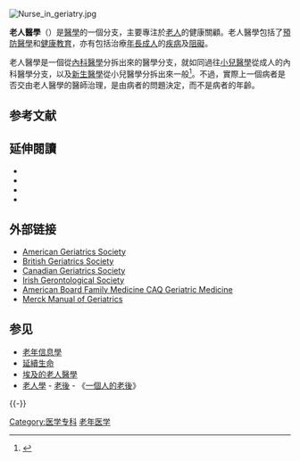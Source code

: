{{noteTA
|T = zh-cn:老年医学; zh-hk:老人醫學;
|1 = zh-cn:老年医学; zh-hk:老人醫學;
|2 = zh-cn:老年公寓; zh-hk:老人宿舍;
}}
[[File:Nurse_in_geriatry.jpg|right]]
{{Medicine}}

'''老人醫學'''（{{lang-en|Geriatrics}}）是[[醫學|醫學]]的一個分支，主要專注於[[老人|老人]]的健康關顧。老人醫學包括了[[預防醫學|預防醫學]]和[[健康教育|健康教育]]，亦有包括治療[[年長成人|年長成人]]的[[疾病|疾病]]及[[阻礙|阻礙]]。

老人醫學是一個從[[內科醫學|內科醫學]]分拆出來的醫學分支，就如同過往[[小兒醫學|小兒醫學]]從成人的內科醫學分支，以及[[新生醫學|新生醫學]]從小兒醫學分拆出來一般<ref>{{cite web |url = http://www.med.umn.edu/agingcf/continuity.html |title=Geriatrics separation from internal medicine |accessdate=2009-10-29 |deadurl=yes |archiveurl = https://web.archive.org/web/20090114131504/http://www.med.umn.edu/agingcf/continuity.html |archivedate=2009-01-14 }}</ref>。不過，實際上一個病者是否交由老人醫學的醫師治理，是由病者的問題決定，而不是病者的年齡。

== 参考文献 ==
{{Reflist|30em}}

== 延伸閱讀 ==
* {{cite journal |author=Cannon KT, Choi MM, Zuniga MA |title = Potentially inappropriate medication use in elderly patients receiving home health care: a retrospective data analysis |journal=Am J Geriatr Pharmacother |volume=4 |issue=2 |pages=134–43 |pmid=16860260 |doi = 10.1016/j.amjopharm.2006.06.010 |date=June 2006}}
* {{cite journal |author = Gidal BE |title=Drug absorption in the elderly: biopharmaceutical considerations for the antiepileptic drugs |journal = Epilepsy Res. |volume=68 |issue=Suppl 1 |pages = S65–9 |pmid = 16413756 |doi=10.1016/j.eplepsyres.2005.07.018 |date=January 2006}}
* {{cite journal |authors = Hutchison LC, Jones SK, West DS, Wei JY |title = Assessment of medication management by community-living elderly persons with two standardized assessment tools: a cross-sectional study |journal = Am J Geriatr Pharmacother |volume=4 |issue=2 |pages=144–53 |pmid=16860261 |doi = 10.1016/j.amjopharm.2006.06.009 |date = June 2006 }}
* {{cite book |title=An introduction to geriatrics |author=Isaacs B |year=1965 |publisher=Balliere, Tindall and Cassell |location=London }}

== 外部链接 ==
* [http://www.americangeriatrics.org American Geriatrics Society] {{Wayback|url=http://www.americangeriatrics.org/ |date=20191005112706 }}
* [http://www.bgs.org.uk British Geriatrics Society] {{Wayback|url=http://www.bgs.org.uk/ |date=20191015213616 }}
* [http://www.canadiangeriatrics.com Canadian Geriatrics Society] {{Wayback|url=http://www.canadiangeriatrics.com/ |date=20170304074505 }}
* [https://web.archive.org/web/20120313181439/http://www.gerontology.ie/ Irish Gerontological Society]
* [https://web.archive.org/web/20110719085540/https://www.theabfm.org/cert/caq.aspx#caq2 American Board Family Medicine CAQ Geriatric Medicine]
* [http://www.merck.com/mrkshared/mm_geriatrics/home.jsp Merck Manual of Geriatrics] {{Wayback|url=http://www.merck.com/mrkshared/mm_geriatrics/home.jsp |date=20080708213420 }}

== 参见 ==
{{Portal|医学|社会}}
* [[老年信息學|老年信息學]]
* [[延續生命|延續生命]]
* [[埃及的老人醫學|埃及的老人醫學]]
* [[老人學|老人學]] - [[老後|老後]] - 《[[一個人的老後|一個人的老後]]》

{{-}}
{{Authority control}}

[[Category:医学专科|Category:医学专科]]
[[Category:老年医学|]]